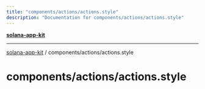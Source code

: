 ```yaml
---
title: "components/actions/actions.style"
description: "Documentation for components/actions/actions.style"
---
```


[**solana-app-kit**](../../../README.mdx)

***

[solana-app-kit](../../../README.mdx) / components/actions/actions.style

# components/actions/actions.style
